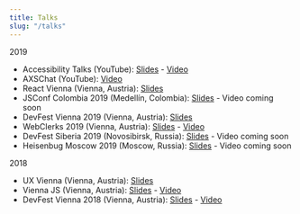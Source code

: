 ---
title: Talks
slug: "/talks"
---

2019

- Accessibility Talks (YouTube): [Slides](https://speakerdeck.com/bolonio/testing-web-accessibility) - [Video](https://www.youtube.com/watch?v=Nq6UhL_QvZk)
- AXSChat (YouTube): [Video](https://www.youtube.com/watch?v=JFaS1JGO71w)
- React Vienna (Vienna, Austria): [Slides](https://speakerdeck.com/bolonio/testing-web-accessibility)
- JSConf Colombia 2019 (Medellín, Colombia): [Slides](https://speakerdeck.com/bolonio/testing-web-accessibility) - Video coming soon
- DevFest Vienna 2019 (Vienna, Austria): [Slides](https://speakerdeck.com/bolonio/testing-web-accessibility)
- WebClerks 2019 (Vienna, Austria): [Slides](https://speakerdeck.com/bolonio/testing-web-accessibility) - [Video](https://youtu.be/ucLEMETfrTA?t=14220)
- DevFest Siberia 2019 (Novosibirsk, Russia): [Slides](https://speakerdeck.com/bolonio/testing-web-accessibility) - Video coming soon
- Heisenbug Moscow 2019 (Moscow, Russia): [Slides](https://speakerdeck.com/bolonio/testing-web-accessibility) - Video coming soon

2018

- UX Vienna (Vienna, Austria): [Slides](https://speakerdeck.com/bolonio/how-does-your-website-sound-like)
- Vienna JS (Vienna, Austria):  [Slides](https://speakerdeck.com/bolonio/willhaben-markup-language-whml) - [Video](https://www.youtube.com/watch?v=tJXzyHHh4pc)
- DevFest Vienna 2018 (Vienna, Austria): [Slides](https://speakerdeck.com/bolonio/how-does-your-website-sound-like) - [Video](https://www.youtube.com/watch?v=yKYA-7tczuk)